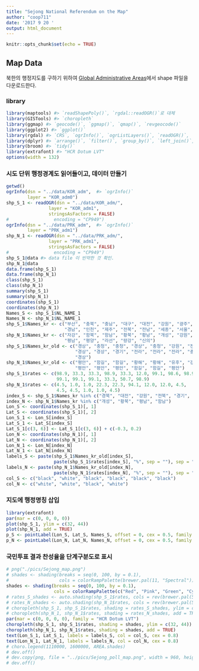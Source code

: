 ```yaml
---
title: "Sejong National Referendum on the Map"
author: "coop711"
date: '2017 9 20 '
output: html_document
---
```


```r
knitr::opts_chunk$set(echo = TRUE)
```

## Map Data

북한의 행정지도를 구하기 위하여 [Global Administrative Areas](https://www.gadm.org)에서 shape 파일을 다운로드한다.

### library

```r
library(maptools) #> `readShapePoly()`, `rgdal::readOGR()`로 대체
library(GISTools) #> `choropleth`
library(ggmap) #> `geocode()`, `ggmap()`, `qmap()`, `revgeocode()`
library(ggplot2) #> `ggplot()`
library(rgdal) #> `CRS`, `ogrInfo()`, `ogrListLayers()`, `readOGR()`, `spTransform()`
library(dplyr) #> `arrange()`, `filter()`, `group_by()`, `left_join()`, `mutate()`,  
library(broom) #> `tidy()`
library(extrafont) #> "HCR Dotum LVT"
options(width = 132)
```

### 시도 단위 행정경계도 읽어들이고, 데이터 만들기

```r
getwd()
ogrInfo(dsn = "../data/KOR_adm",  #> `ogrInfo()`
        layer = "KOR_adm0")
shp_S_1 <- readOGR(dsn = "../data/KOR_adm/", 
                layer = "KOR_adm1",
                stringsAsFactors = FALSE)
#                 encoding = "CP949")
ogrInfo(dsn = "../data/PRK_adm",  #> `ogrInfo()`
        layer = "PRK_adm1")
shp_N_1 <- readOGR(dsn = "../data/PRK_adm/", 
                layer = "PRK_adm1",
                stringsAsFactors = FALSE)
#                 encoding = "CP949")
shp_S_1@data #> data file 이 빈약한 것 확인.
shp_N_1@data
data.frame(shp_S_1)
data.frame(shp_N_1)
class(shp_S_1)
class(shp_N_1)
summary(shp_S_1)
summary(shp_N_1)
coordinates(shp_S_1)
coordinates(shp_N_1)
Names_S <- shp_S_1$NL_NAME_1
Names_N <- shp_N_1$NL_NAME_1
shp_S_1$Names_kr <- c("부산", "충북", "충남", "대구", "대전", "강원", "광주", "경기", "경북",
                      "경남", "인천", "제주", "전북", "전남", "세종", "서울", "울산")
shp_N_1$Names_kr <- c("자강", "함북", "함남", "황북", "황남", "개성", "강원", "금강", "평북",
                      "평남", "평양", "라선", "량강", "신의")
shp_S_1$Names_kr_old <- c("경상", "충청", "충청", "경상", "충청", "강원", "전라", "경기",
                          "경상", "경상", "경기", "전라", "전라", "전라", "충청", "서울",
                          "경상")
shp_N_1$Names_kr_old <- c("평안", "함길", "함길", "황해", "황해", "유후", "강원", "강원",
                          "평안", "평안", "평안", "함길", "함길", "평안")
shp_S_1$rates <- c(98.9, 33.3, 33.3, 98.9, 33.3, 12.0, 99.1, 98.6, 98.9, 98.9, 98.6, 
                   99.1, 99.1, 99.1, 33.3, 50.7, 98.9)
shp_N_1$rates <- c(4.5, 1.0, 1.0, 22.3, 22.3, 94.1, 12.0, 12.0, 4.5, 
                   4.5, 4.5, 1.0, 1.0, 4.5)
index_S <- shp_S_1$Names_kr %in% c("경북", "대전", "강원", "전북", "경기", "서울")
index_N <- shp_N_1$Names_kr %in% c("개성", "황북", "평남", "함남")
Lon_S <- coordinates(shp_S_1)[, 1]
Lat_S <- coordinates(shp_S_1)[, 2]
Lon_S_1 <- Lon_S[index_S]
Lat_S_1 <- Lat_S[index_S]
Lat_S_1[c(3, 6)] <- Lat_S_1[c(3, 6)] + c(-0.3, 0.2)
Lon_N <- coordinates(shp_N_1)[, 1]
Lat_N <- coordinates(shp_N_1)[, 2]
Lon_N_1 <- Lon_N[index_N]
Lat_N_1 <- Lat_N[index_N]
labels_S <- paste(shp_S_1$Names_kr_old[index_S], 
                  paste(shp_S_1$rates[index_S], "%", sep = ""), sep = ":")
labels_N <- paste(shp_N_1$Names_kr_old[index_N], 
                  paste(shp_N_1$rates[index_N], "%", sep = ""), sep = ":")
col_S <- c("black", "white", "black", "black", "black", "black")
col_N <- c("white", "white", "black", "white")
```

### 지도에 행정명칭 삽입

```r
library(extrafont)
par(mar = c(0, 0, 0, 0))
plot(shp_S_1, ylim = c(32, 44))
plot(shp_N_1, add = TRUE)
p_S <- pointLabel(Lon_S, Lat_S, Names_S, offset = 0, cex = 0.5, family = "HCR Dotum LVT")
p_N <- pointLabel(Lon_N, Lat_N, Names_N, offset = 0, cex = 0.5, family = "HCR Dotum LVT")
```

### 국민투표 결과 찬성율을 단계구분도로 표시 

```r
# png("./pics/Sejong_map.png")
# shades <- shading(breaks = seq(0, 100, by = 0.1), 
#                   cols = colorRampPalette(brewer.pal(11, "Spectral"))(1001))
shades <- shading(breaks = seq(0, 100, by = 0.1), 
                  cols = colorRampPalette(c("Red", "Pink", "Green", "Cyan"))(1001))
# rates_S_shades <- auto.shading(shp_S_1$rates, cols = rev(brewer.pal(5, "Greens")))
# rates_N_shades <- auto.shading(shp_N_1$rates, cols = rev(brewer.pal(5, "Greens")))
# choropleth(shp_S_1, shp_S_1$rates, shading = rates_S_shades, ylim = c(32, 44))
# choropleth(shp_N_1, shp_N_1$rates, shading = rates_N_shades, add = TRUE)
par(mar = c(0, 0, 0, 0), family = "HCR Dotum LVT")
choropleth(shp_S_1, shp_S_1$rates, shading = shades, ylim = c(32, 44))
choropleth(shp_N_1, shp_N_1$rates, shading = shades, add = TRUE)
text(Lon_S_1, Lat_S_1, labels = labels_S, col = col_S, cex = 0.8)
text(Lon_N_1, Lat_N_1, labels = labels_N, col = col_N, cex = 0.8)
# choro.legend(1110000, 1600000, AREA.shades)
# dev.off()
# dev.copy(png, file = "../pics/Sejong_poll_map.png", width = 960, height = 960)
# dev.off()
```

